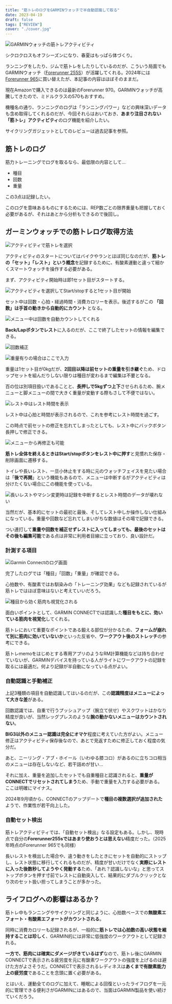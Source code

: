 ```yaml
---
title: "筋トレのログをGARMINウォッチで半自動認識して取る"
date: 2023-04-19
draft: false
tags: ["REVIEW"]
cover: "./cover.jpg"
---
```


![GARMINウォッチの筋トレアクティビティ](./cover.jpg)

シクロクロスもオフシーズンになり、春夏はもっぱら体づくり。

ランニングをしたり、ジムで筋トレをしたりしているのだが、こういう局面でもGARMINウォッチ（[Forerunner 255S](https://amzn.to/3IMI0Ec)）が活躍してくれる。2024年には[Forerunner 965](https://amzn.to/3WeI6Mr)に買い替えたが、本記事の内容はほぼそのままだ。

現在Amazonで購入できるのは最新のForerunner 970。GARMINウォッチが高騰してきたので、ミドルクラスの570もおすすめ。

<Amzn asin="B0F9L4VGQZ" />

<Amzn asin="B0F9L8D3CL" />

機種名の通り、ランニングのログは「ランニングパワー」などの興味深いデータも含め取得してくれるのだが、今回それらはおいておき、**あまり注目されない「筋トレ」アクティビティ**のログ機能を紹介したい。

サイクリングガジェットとしてのレビューは過去記事を参照。

<LinkCard url="https://blog.gensobunya.net/post/2022/07/fr255s_review/" />

## 筋トレのログ

筋力トレーニングでログを取るなら、最低限の内容として…

- 種目
- 回数
- 重量

この3点は記録したい。

このログを意味あるものにするためには、REP数ごとの限界重量も把握しておく必要があるが、それはあとから分析もできるので後回し。

## ガーミンウォッチでの筋トレログ取得方法

![アクティビティで筋トレを選択](./menu.png)

アクティビティのスタートについてはバイクやランとほぼ同じなのだが、**筋トレの「セット」「レスト」という概念**を記録するために、有酸素運動と違って細かくスマートウォッチを操作する必要がある。

まず、アクティビティ開始時は即1セット目がスタートする。

![アクティビティを選択してStart/stopすると1セット目が開始](./set_count.png)

セット中は回数・心拍・経過時間・消費カロリーを表示。後述するがこの **「回数」は手首の動きから自動的にカウント** となる。

![メニュー中は回数を自動カウントしてくれる](./main_workout_view.png)

**Back/Lapボタンでレスト**に入るのだが、ここで終了したセットの情報を編集できる。

![回数補正](./edit_last_rep.png)

![重量有りの場合はここで入力](./edit_last_weight.png)

重量は1セット目が0kgだが、**2回目以降は前セットの重量を引き継ぐ**ため、ドロップセットを組んだりしない限りは種目が変わるまで編集は不要となる。

百の位は別項目扱いであることと、**長押しで5kgずつ上下**させられるため、腕メニューと脚メニューの間で大きく重量が変動する際もさして不便ではない。

![レスト中はレスト時間を表示](./rest.png)

レスト中は心拍と時間が表示されるので、これを参考にレスト時間を過ごす。

この時点で前セットの修正を忘れてしまったとしても、レスト中にバックボタン長押しで修正できる。

![メニューから再修正も可能](./edit_last_set.png)

**筋トレ全体を終えるときはStart/stopボタンをレスト中に押す**と見慣れた保存・削除画面に遷移する。

トイレや長いレスト、一旦小休止をする時に元のウォッチフェイスを見たい場合は「**後で再開**」という機能もあるので、メニューは中断するがアクティビティは分けたくない場合にこの機能を使っている。

![長いレストやマシン変更時は記録を中断するとレスト時間のデータが壊れない](./resume_later.png)

当然だが、基本的にセットの最初と最後、そしてレスト中しか操作しない仕組みになっている。重量や回数など忘れてしまいがちな数値はその場で記録できる。

つい連打して**重量や回数を補正せずレストに入ってしまっても、最後のセットはその後も編集可能**である点は非常に利用者目線に立っており、良い設計だ。

### 計測する項目

![Garmin Connectのログ画面](./connect_log.png)

完了したログでは「種目」「回数」「重量」が確認できる。

心拍数や、有酸素ではお馴染みの「トレーニング効果」なども記録されているが筋トレではほぼ意味はないと考えていいだろう。

![種目から効く筋肉も視覚化される](./connect_log2.png)

面白いポイントとして、GARMIN CONNECTでは認識した**種目をもとに、効いている筋肉を視覚化**してくれる。

筋トレにおいて重要なポイントである鍛える部位が分かるため、**フォームが崩れて別に筋肉に効いていないか**といった反省や、**ワークアウト後のストレッチ**の参考にできる。

筋トレmemoをはじめとする専用アプリのようなRM計算機能などは持ち合わせていないが、GARMINデバイスを持っている人がライトにワークアウトの記録を取るには最適だ。何より記録が半自動になっている点がよい。

### 自動認識と手動補正

上記3種類の項目を自動認識してはいるのだが、この**認識精度はメニューによって大きな差**がある。

回数認識では、自重で行うプッシュアップ（腕立て伏せ）やスクワットはかなり精度が良いが、当然レッグプレスのような**腕の動かないメニューはカウントされない**。

**BIG3以外のメニュー認識は完全にオマケ**程度に考えていた方がよい。メニュー修正はアクティビティ保存後なので、あとで見返すために修正しておく程度の気分だ。

あと、ニーリング・アブ・ホイール（いわゆる膝コロ）があるのに立ちコロ相当のメニューは存在しないなど、若干詰めが甘い…

それに加え、重量を追加したセットでも自重種目と認識されると、**重量がCONNECTでリセットされてしまう**ため、手動で重量を入力する必要がある。ここは明確にマイナス。

2024年9月頃から、CONNECTのアップデートで**種目の複数選択が追加された**ようで、作業性が若干向上した。

### 自動セット検出

筋トレアクティビティでは、「自動セット検出」なる設定もある。しかし、現時点で自分の**Forerunner255sではあまり使おうとは思えない**精度だった。（2025年時点のForerunner 965でも同様）

長いレストを検出した場合や、違う動きをしたときにセットを自動的にストップし、レスト状態に移行してくれるものだが、精度が甘いだけでなく**実際にレストに入った後数秒してようやく発動する**ため、「あれ？認識しないな」と思ってストップボタンを押す寸前でレストに自動突入して、結果的にダブルクリックとなり次のセット扱い担ってしまうことが多かった。

## ライフログへの影響はあるか？

筋トレ中もランニングやサイクリングと同じように、心拍数ベースでの**無酸素エフォート・有酸素エフォートがカウントされる**。

同時に消費カロリーも記録されるが、一般的に**筋トレでは心拍数の高い状態を維持することは珍しく**、GARMIN的には非常に低強度のワークアウトとして記録される。

**一方で、筋肉には確実にダメージがきているはず**なので、筋トレ後にGARMIN CONNECTで表示される疲労度を元に有酸素ワークアウトの強度を上げるのは避けた方がよさそうだ。CONNECTで表示されるレディネスは**あくまで有酸素能力上の疲労度**であることを念頭に置く必要がある。

とはいえ、運動全てのログに加えて、睡眠による回復といったライフログを一元的に管理できる便利さがGARMINにはあるので、当面はGARMIN製品を使い続けていくだろう。

<Amzn asin="B0BWF162WJ" />
